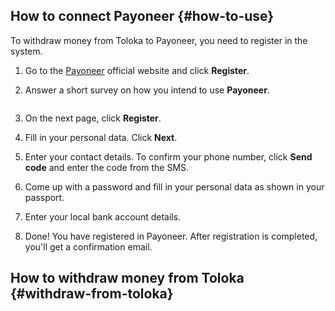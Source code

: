 ## How to connect Payoneer {#how-to-use}

To withdraw money from Toloka to Payoneer, you need to register in the system.

1. Go to the [Payoneer](https://www.payoneer.com/) official website and click **Register**.

1. Answer a short survey on how you intend to use **Payoneer**.

    <Cut title="Example">

    <Image width="700px" withBackground imageId="1676449030298" alt="" />

    </Cut>

1. On the next page, click **Register**.

1. Fill in your personal data. Click **Next**.

1. Enter your contact details. To confirm your phone number, click **Send code** and enter the code from the SMS.

1. Come up with a password and fill in your personal data as shown in your passport.

1. Enter your local bank account details.

1. Done! You have registered in Payoneer. After registration is completed, you'll get a confirmation email.

## How to withdraw money from Toloka {#withdraw-from-toloka}
